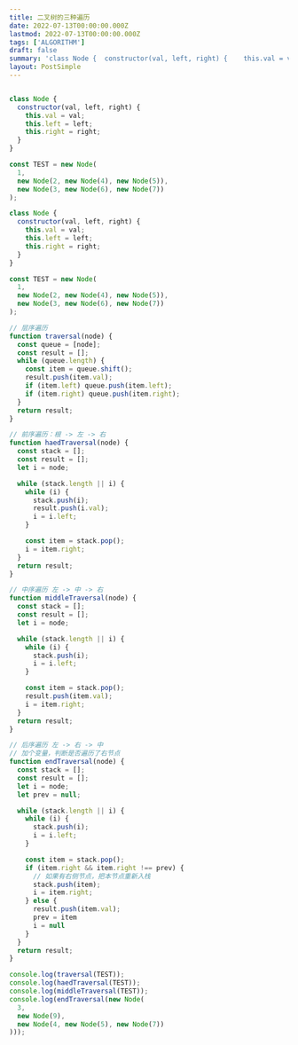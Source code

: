 ```yaml
---
title: 二叉树的三种遍历
date: 2022-07-13T00:00:00.000Z
lastmod: 2022-07-13T00:00:00.000Z
tags: ['ALGORITHM']
draft: false
summary: 'class Node {  constructor(val, left, right) {    this.val = val;    this.left = left;    this.ri...'
layout: PostSimple
---
```


```javascript

class Node {
  constructor(val, left, right) {
    this.val = val;
    this.left = left;
    this.right = right;
  }
}

const TEST = new Node(
  1,
  new Node(2, new Node(4), new Node(5)),
  new Node(3, new Node(6), new Node(7))
);

class Node {
  constructor(val, left, right) {
    this.val = val;
    this.left = left;
    this.right = right;
  }
}

const TEST = new Node(
  1,
  new Node(2, new Node(4), new Node(5)),
  new Node(3, new Node(6), new Node(7))
);

// 层序遍历
function traversal(node) {
  const queue = [node];
  const result = [];
  while (queue.length) {
    const item = queue.shift();
    result.push(item.val);
    if (item.left) queue.push(item.left);
    if (item.right) queue.push(item.right);
  }
  return result;
}

// 前序遍历：根 -> 左 -> 右
function haedTraversal(node) {
  const stack = [];
  const result = [];
  let i = node;

  while (stack.length || i) {
    while (i) {
      stack.push(i);
      result.push(i.val);
      i = i.left;
    }

    const item = stack.pop();
    i = item.right;
  }
  return result;
}

// 中序遍历 左 -> 中 -> 右
function middleTraversal(node) {
  const stack = [];
  const result = [];
  let i = node;

  while (stack.length || i) {
    while (i) {
      stack.push(i);
      i = i.left;
    }

    const item = stack.pop();
    result.push(item.val);
    i = item.right;
  }
  return result;
}

// 后序遍历 左 -> 右 -> 中
// 加个变量，判断是否遍历了右节点
function endTraversal(node) {
  const stack = [];
  const result = [];
  let i = node;
  let prev = null;

  while (stack.length || i) {
    while (i) {
      stack.push(i);
      i = i.left;
    }

    const item = stack.pop();
    if (item.right && item.right !== prev) {
      // 如果有右侧节点，把本节点重新入栈
      stack.push(item);
      i = item.right;
    } else {
      result.push(item.val);
      prev = item
      i = null
    }
  }
  return result;
}

console.log(traversal(TEST));
console.log(haedTraversal(TEST));
console.log(middleTraversal(TEST));
console.log(endTraversal(new Node(
  3,
  new Node(9),
  new Node(4, new Node(5), new Node(7))
)));
```
